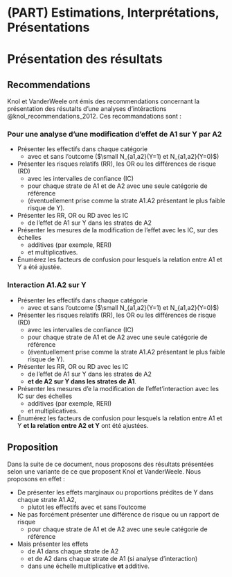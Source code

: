 # (PART) Estimations, Interprétations, Présentations {-}

# Présentation des résultats

## Recommendations

Knol et VanderWeele ont émis des recommendations concernant la présentation des résutalts d'une analyses d'intéractions @knol_recommendations_2012. Ces recommandations sont : 

### Pour une analyse d'une modification d’effet de A1 sur Y par A2 {-}

-	Présenter les effectifs dans chaque catégorie
    + avec et sans l'outcome ($\small N_{a1,a2}(Y=1) et N_{a1,a2}(Y=0)$)
-	Présenter les risques relatifs (RR), les OR ou les différences de risque (RD) 
    + avec les intervalles de confiance (IC) 
    + pour chaque strate de A1 et de A2 avec une seule catégorie de référence 
    + (éventuellement prise comme la strate A1.A2 présentant le plus faible risque de Y).
-	Présenter les RR, OR ou RD avec les IC 
    + de l'effet de A1 sur Y dans les strates de A2 
-	Présenter les mesures de la modification de l'effet avec les IC, sur des échelles 
    + additives (par exemple, RERI) 
    + et multiplicatives.
-	Énumérez les facteurs de confusion pour lesquels la relation entre A1 et Y a été ajustée. 

### Interaction A1.A2 sur Y {-}

-	Présenter les effectifs dans chaque catégorie
    + avec et sans l'outcome ($\small N_{a1,a2}(Y=1) et N_{a1,a2}(Y=0)$)
-	Présenter les risques relatifs (RR), les OR ou les différences de risque (RD) 
    + avec les intervalles de confiance (IC) 
    + pour chaque strate de A1 et de A2 avec une seule catégorie de référence 
    + (éventuellement prise comme la strate A1.A2 présentant le plus faible risque de Y).
-	Présenter les RR, OR ou RD avec les IC 
    + de l'effet de A1 sur Y dans les strates de A2 
    + **et de A2 sur Y dans les strates de A1**.
-	Présenter les mesures d'e la modification de l'effet'interaction avec les IC sur des échelles
    + additives (par exemple, RERI) 
    + et multiplicatives.
-	Énumérez les facteurs de confusion pour lesquels la relation entre A1 et Y **et la relation entre A2 et Y** ont été ajustées.

## Proposition

Dans la suite de ce document, nous proposons des résultats présentées selon une variante de ce que proposent Knol et VanderWeele. Nous proposons en effet : 

- De présenter les effets marginaux ou proportions prédites de Y dans chaque strate A1.A2, 
    + plutot les effectifs avec et sans l'outcome
- Ne pas forcément présenter une différence de risque ou un rapport de risque 
    + pour chaque strate de A1 et de A2 avec une seule catégorie de référence 
- Mais présenter les effets 
    + de A1 dans chaque strate de A2 
    + et de A2 dans chaque strate de A1 (si analyse d'interaction)
    + dans une échelle multiplicative **et** additive.

